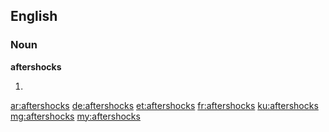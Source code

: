 ==English==

===Noun===
'''aftershocks'''

# {{plural of|aftershock}}

[[ar:aftershocks]]
[[de:aftershocks]]
[[et:aftershocks]]
[[fr:aftershocks]]
[[ku:aftershocks]]
[[mg:aftershocks]]
[[my:aftershocks]]